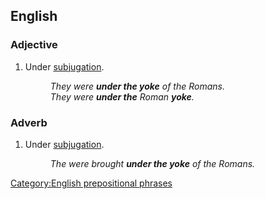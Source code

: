 ==English==

===Adjective===
{{en-adj|head=[[under]] [[the]] [[yoke]]|-}}

# {{lb|en|idiomatic}} Under [[subjugation]].
#: ''They were '''under the yoke''' of the Romans.''
#: ''They were '''under the''' Roman '''yoke'''.''

===Adverb===
{{en-adv|head=[[under]] [[the]] [[yoke]]|-}}

# {{lb|en|idiomatic}} Under [[subjugation]].
#: ''The were brought '''under the yoke''' of the Romans.''

[[Category:English prepositional phrases]]